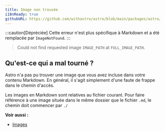 ```yaml
---
title: Image non trouvée
i18nReady: true
githubURL: https://github.com/withastro/astro/blob/main/packages/astro/src/core/errors/errors-data.ts
---
```


:::caution[Dépréciée]
Cette erreur n'est plus spécifique à Markdown et a été remplacée par `ImageNotFound`.
:::

> Could not find requested image `IMAGE_PATH` at `FULL_IMAGE_PATH`.

## Qu'est-ce qui a mal tourné ?
Astro n'a pas pu trouver une image que vous avez incluse dans votre contenu Markdown. En général, il s'agit simplement d'une faute de frappe dans le chemin d'accès.

Les images en Markdown sont relatives au fichier courant. Pour faire référence à une image située dans le même dossier que le fichier `.md`, le chemin doit commencer par `./`

**Voir aussi :**
-  [Images](/fr/guides/images/)
